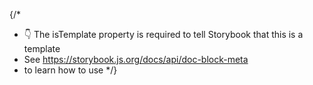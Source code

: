 
{/* 
  * 👇 The isTemplate property is required to tell Storybook that this is a template
  * See https://storybook.js.org/docs/api/doc-block-meta
  * to learn how to use
*/}

<Meta isTemplate />

<Title />

> Documentation personnalisée via le fichier `.storybook/DocumentationTemplate.mdx`.

# Default implementation

<Primary />

## Inputs

The component accepts the following inputs (props):

<Controls />

---

## Additional variations

Listed below are additional variations of the component.

<Stories />